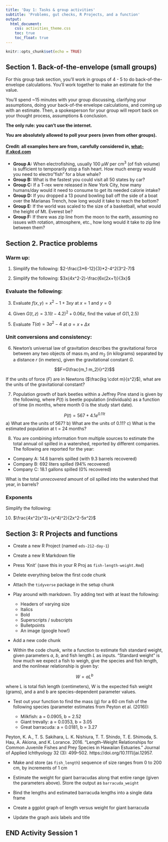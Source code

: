 ```yaml
---
title: 'Day 1: Tasks & group activities'
subtitle: 'Problems, gut checks, R Projects, and a function'
output: 
  html_document:
    css: activities_theme.css
    toc: true
    toc_float: true
---
```


```r
knitr::opts_chunk$set(echo = TRUE)
```

## Section 1. Back-of-the-envelope (small groups)

For this group task section, you'll work in groups of 4 - 5 to do back-of-the-envelope calculations. You'll work together to make an estimate for the value.

You'll spend \~15 minutes with your group discussing, clarifying your assumptions, doing your back-of-the envelope calculations, and coming up with an estimate. Then, a spokesperson for your group will report back on your thought process, assumptions & conclusion.

**The only rule: you can't use the internet.**

**You are absolutely allowed to poll your peers (even from other groups).**

#### Credit: all examples here are from, carefully considered in, [what-if.xkcd.com](what-if.xkcd.com)

-   **Group A:** When electrofishing, usually 100 $\mu W$ per cm^3^ (of fish volume) is sufficient to temporarily stop a fish heart. How much energy would you need to electro"fish" for a blue whale?
-   **Group B:** What is the fastest you could visit all 50 states by car?
-   **Group C:** If a T-rex were released in New York City, how many humans/day would it need to consume to get its needed calorie intake?
-   **Group D:** If you dropped a 13 pound bowling ball off the side of a boat over the Marianas Trench, how long would it take to reach the bottom?
-   **Group E:** If the world was scaled to the size of a basketball, what would the height of Mt. Everest be?
-   **Group F:** If there was zip line from the moon to the earth, assuming no issues with rotation, atmosphere, etc., how long would it take to zip line between them?

## Section 2. Practice problems

### Warm up:

1.  Simplify the following: $2-\frac{3*6-12}{3}*2-4^2(3^2-7)$

2.  Simplify the following: $3x(4x^2-2)-\frac{6x(2x+1)}{3x}$

### Evaluate the following:

3.  Evaluate $f(x,y)=x^2-1+3xy$ at $x=1$ and $y = 0$

4.  Given $G(t,z)=3.1(t-4.2)^2 + 0.06z$, find the value of $G(1, 2.5)$

5.  Evaluate $T(a)=3a^2-4$ at $a = x + \Delta x$

### Unit conversions and consistency:

6.  Newton's universal law of gravitation describes the gravitational force between any two objects of mass $m_1$ and $m_2$ (in kilograms) separated by a distance *r* (in meters), given the gravitational constant $G$.

$$F=G\frac{m_1 m_2}{r^2}$$

If the units of force ($F$) are in Newtons ($\frac{kg \cdot m}{s^2}$), what are the units of the gravitational constant?

7.  Population growth of bark beetles within a Jeffrey Pine stand is given by the following, where $P(t)$ is beetle population (individuals) as a function of time (in months, where month 0 is the study start date).

$$P(t)=567+4.1e^{0.11t}$$ a) What are the units of 567? b) What are the units of 0.11? c) What is the estimated population at t = 24 months?

8.  You are combining information from multiple sources to estimate the total annual oil spilled in a watershed, reported by different companies. The following are reported for the year:

-   Company A: 14.6 barrels spilled (with 9.3 barrels recovered)
-   Company B: 692 liters spilled (94% recovered)
-   Company C: 18.1 gallons spilled (0% recovered)

What is the total *unrecovered* amount of oil spilled into the watershed that year, in barrels?

### Exponents

Simplify the following:

10. $\frac{4x^2(x^3)+(x^4)^2}{2x^2-5x^2}$

## Section 3: R Projects and functions

-   Create a new R Project (named `eds-212-day-1`)

-   Create a new R Markdown file

-   Press 'Knit' (save this in your R Proj as `fish-length-weight.Rmd`)

-   Delete everything below the first code chunk

-   Attach the `tidyverse` package in the setup chunk

-   Play around with markdown. Try adding text with at least the following:

    -   Headers of varying size
    -   Italics
    -   Bold
    -   Superscripts / subscripts
    -   Bulletpoints
    -   An image (google how!)

-   Add a new code chunk

-   Within the code chunk, write a function to estimate fish standard weight, given parameters $a$, $b$, and fish length $L$ as inputs. "Standard weight" is how much we expect a fish to weigh, give the species and fish length, and the nonlinear relationship is given by:

$$W=aL^b$$ 

where L is total fish length (centimeters), W is the expected fish weight (grams), and a and b are species-dependent parameter values.

-   Test out your function to find the mass (g) for a 60 cm fish of the following species (parameter estimates from Peyton et al. (2016)): 

    - Milkfish: a = 0.0905, b = 2.52
    - Giant trevally: a = 0.0353, b = 3.05
    - Great barracuda: a = 0.0181, b = 3.27


Peyton, K. A., T. S. Sakihara, L. K. Nishiura, T. T. Shindo, T. E. Shimoda, S. Hau, A. Akiona, and K. Lorance. 2016. “Length–Weight Relationships for Common Juvenile Fishes and Prey Species in Hawaiian Estuaries.” Journal of Applied Ichthyology 32 (3): 499–502. https://doi.org/10.1111/jai.12957. 

- Make and store (as `fish_length`) sequence of size ranges from 0 to 200 cm, by increments of 1 cm

- Estimate the weight for giant barracudas along that entire range (given the parameters above). Store the output as `barracuda_weight`

- Bind the lengths and estimated barracuda lengths into a single data frame

- Create a ggplot graph of length versus weight for giant barracuda

- Update the graph axis labels and title

## END Activity Session 1
